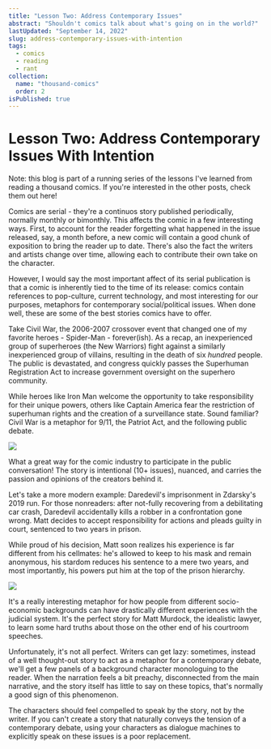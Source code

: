 ```yaml
---
title: "Lesson Two: Address Contemporary Issues"
abstract: "Shouldn't comics talk about what's going on in the world?"
lastUpdated: "September 14, 2022"
slug: address-contemporary-issues-with-intention
tags:
  - comics
  - reading
  - rant
collection:
  name: "thousand-comics"
  order: 2
isPublished: true
---
```


# Lesson Two: Address Contemporary Issues With Intention

<Info>

Note: this blog is part of a running series of the lessons I've learned from reading a thousand comics. If you're interested in the other posts, check them out <Link href="/blog/lessons-from-reading-a-thousand-comics" >here</Link>!

</Info>

Comics are serial - they're a continuos story published periodically, normally monthly or bimonthly. This affects the comic in a few interesting ways. First, to account for the reader forgetting what happened in the issue released, say, a month before, a new comic will contain a good chunk of exposition to bring the reader up to date. There's also the fact the writers and artists change over time, allowing each to contribute their own take on the character.

However, I would say the most important affect of its serial publication is that a comic is inherently tied to the time of its release: comics contain references to pop-culture, current technology, and most interesting for our purposes, metaphors for contemporary social/political issues. When done well, these are some of the best stories comics have to offer.

Take Civil War, the 2006-2007 crossover event that changed one of my favorite heroes - Spider-Man - forever(ish). As a recap, an inexperienced group of superheroes (the New Warriors) fight against a similarly inexperienced group of villains, resulting in the death of six _hundred_ people. The public is devastated, and congress quickly passes the Superhuman Registration Act to increase government oversight on the superhero community.

While heroes like Iron Man welcome the opportunity to take responsibility for their unique powers, others like Captain America fear the restriction of superhuman rights and the creation of a surveillance state. Sound familiar? Civil War is a metaphor for 9/11, the Patriot Act, and the following public debate.

<Image src="/blog/civil-war.jpeg" size="medium" />

What a great way for the comic industry to participate in the public conversation! The story is intentional (10+ issues), nuanced, and carries the passion and opinions of the creators behind it.

Let's take a more modern example: Daredevil's imprisonment in Zdarsky's 2019 run. For those nonreaders: after not-fully recovering from a debilitating car crash, Daredevil accidentally kills a robber in a confrontation gone wrong. Matt decides to accept responsibility for actions and pleads guilty in court, sentenced to two years in prison.

While proud of his decision, Matt soon realizes his experience is far different from his cellmates: he's allowed to keep to his mask and remain anonymous, his stardom reduces his sentence to a mere two years, and most importantly, his powers put him at the top of the prison hierarchy.

<Image src="/blog/daredevil-prison.jpeg" size="medium" />

It's a really interesting metaphor for how people from different socio-economic backgrounds can have drastically different experiences with the judicial system. It's the perfect story for Matt Murdock, the idealistic lawyer, to learn some hard truths about those on the other end of his courtroom speeches.

<div className="divider" />
 
Unfortunately, it's not all perfect. Writers can get lazy: sometimes, instead of a well thought-out story to act as a metaphor for a contemporary debate, we'll get a few panels of a background character monologuing to the reader. When the narration feels a bit preachy, disconnected from the main narrative, and the story itself has little to say on these topics, that's normally a good sign of this phenomenon.

The characters should feel compelled to speak by the story, not by the writer. If you can't create a story that naturally conveys the tension of a contemporary debate, using your characters as dialogue machines to explicitly speak on these issues is a poor replacement.
